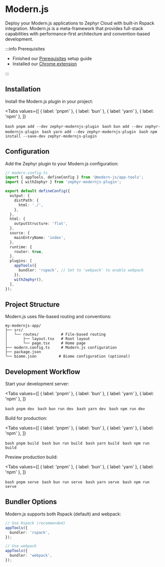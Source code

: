 
# Modern.js

Deploy your Modern.js applications to Zephyr Cloud with built-in Rspack integration. Modern.js is a meta-framework that provides full-stack capabilities with performance-first architecture and convention-based development.

:::info Prerequisites

- Finished our [Prerequisites](/getting-started/installation) setup guide
- Installed our [Chrome extension](https://chromewebstore.google.com/detail/zephyr-mission-control/liflhldchhinbaeplljlplhnbkdidedn)

:::

<CodemodDisclaimer />

## Installation

Install the Modern.js plugin in your project:

<Tabs
  values={[
    { label: 'pnpm' },
    { label: 'bun' },
    { label: 'yarn' },
    { label: 'npm' },
  ]}
>
  <Tab>```bash pnpm add --dev zephyr-modernjs-plugin ```</Tab>
  <Tab>```bash bun add --dev zephyr-modernjs-plugin ```</Tab>
  <Tab>```bash yarn add --dev zephyr-modernjs-plugin ```</Tab>
  <Tab>```bash npm install --save-dev zephyr-modernjs-plugin ```</Tab>
</Tabs>

## Configuration

Add the Zephyr plugin to your Modern.js configuration:

```typescript
// modern.config.ts
import { appTools, defineConfig } from '@modern-js/app-tools';
import { withZephyr } from 'zephyr-modernjs-plugin';

export default defineConfig({
  output: {
    distPath: {
      html: './',
    },
  },
  html: {
    outputStructure: 'flat',
  },
  source: {
    mainEntryName: 'index',
  },
  runtime: {
    router: true,
  },
  plugins: [
    appTools({
      bundler: 'rspack', // Set to 'webpack' to enable webpack
    }),
    withZephyr(),
  ],
});
```

## Project Structure

Modern.js uses file-based routing and conventions:

```
my-modernjs-app/
├── src/
│   └── routes/          # File-based routing
│       ├── layout.tsx   # Root layout
│       └── page.tsx     # Home page
├── modern.config.ts     # Modern.js configuration
├── package.json
└── biome.json          # Biome configuration (optional)
```

## Development Workflow

Start your development server:

<Tabs
  values={[
    { label: 'pnpm' },
    { label: 'bun' },
    { label: 'yarn' },
    { label: 'npm' },
  ]}
>
  <Tab>```bash pnpm dev ```</Tab>
  <Tab>```bash bun run dev ```</Tab>
  <Tab>```bash yarn dev ```</Tab>
  <Tab>```bash npm run dev ```</Tab>
</Tabs>

Build for production:

<Tabs
  values={[
    { label: 'pnpm' },
    { label: 'bun' },
    { label: 'yarn' },
    { label: 'npm' },
  ]}
>
  <Tab>```bash pnpm build ```</Tab>
  <Tab>```bash bun run build ```</Tab>
  <Tab>```bash yarn build ```</Tab>
  <Tab>```bash npm run build ```</Tab>
</Tabs>

Preview production build:

<Tabs
  values={[
    { label: 'pnpm' },
    { label: 'bun' },
    { label: 'yarn' },
    { label: 'npm' },
  ]}
>
  <Tab>```bash pnpm serve ```</Tab>
  <Tab>```bash bun run serve ```</Tab>
  <Tab>```bash yarn serve ```</Tab>
  <Tab>```bash npm run serve ```</Tab>
</Tabs>

## Bundler Options

Modern.js supports both Rspack (default) and webpack:

```typescript
// Use Rspack (recommended)
appTools({
  bundler: 'rspack',
});

// Use webpack
appTools({
  bundler: 'webpack',
});
```

